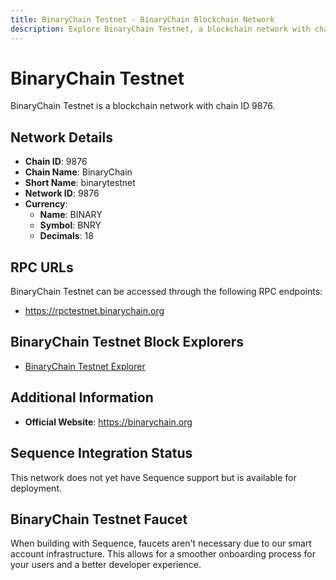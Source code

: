 ```yaml
--- 
title: BinaryChain Testnet - BinaryChain Blockchain Network
description: Explore BinaryChain Testnet, a blockchain network with chain ID 9876. Learn about its native currency, BINARY, and how to interact with the network.
---
```


# BinaryChain Testnet

BinaryChain Testnet is a blockchain network with chain ID 9876.

## Network Details

- **Chain ID**: 9876
- **Chain Name**: BinaryChain
- **Short Name**: binarytestnet
- **Network ID**: 9876
- **Currency**: 
  - **Name**: BINARY
  - **Symbol**: BNRY
  - **Decimals**: 18

## RPC URLs

BinaryChain Testnet can be accessed through the following RPC endpoints:

- https://rpctestnet.binarychain.org

## BinaryChain Testnet Block Explorers

- [BinaryChain Testnet Explorer](https://explorer.testnet.binarychain.org)

## Additional Information

- **Official Website**: https://binarychain.org

## Sequence Integration Status

This network does not yet have Sequence support but is available for deployment.

## BinaryChain Testnet Faucet

When building with Sequence, faucets aren't necessary due to our smart account infrastructure. This allows for a smoother onboarding process for your users and a better developer experience.

